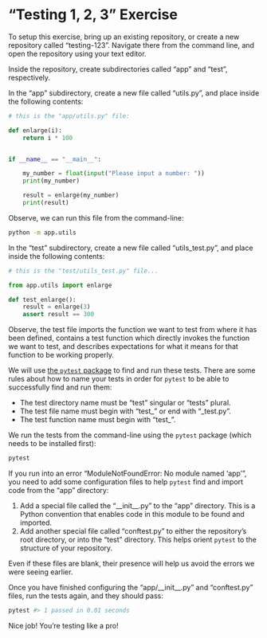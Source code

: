 # "Testing 1, 2, 3" Exercise {.unnumbered}

To setup this exercise, bring up an existing repository, or create a new repository called "testing-123". Navigate there from the command line, and open the repository using your text editor.

Inside the repository, create subdirectories called "app" and "test", respectively.

In the "app" subdirectory, create a new file called "utils.py", and place inside the following contents:

```python
# this is the "app/utils.py" file:

def enlarge(i):
    return i * 100


if __name__ == "__main__":

    my_number = float(input("Please input a number: "))
    print(my_number)

    result = enlarge(my_number)
    print(result)

```

Observe, we can run this file from the command-line:

```sh
python -m app.utils
```

In the "test" subdirectory, create a new file called "utils_test.py", and place inside the following contents:

```python
# this is the "test/utils_test.py" file...

from app.utils import enlarge

def test_enlarge():
    result = enlarge(3)
    assert result == 300
```

Observe, the test file imports the function we want to test from where it has been defined, contains a test function which directly invokes the function we want to test, and describes expectations for what it means for that function to be working properly.

We will use [the `pytest` package](../../notes/pytest.qmd) to find and run these tests. There are some rules about how to name your tests in order for `pytest` to be able to successfully find and run them:

  + The test directory name must be "test" singular or "tests" plural.
  + The test file name must begin with "test_" or end with "_test.py".
  + The test function name must begin with "test_".

We run the tests from the command-line using the `pytest` package (which needs to be installed first):

```sh
pytest
```

If you run into an error "ModuleNotFoundError: No module named 'app'", you need to add some configuration files to help `pytest` find and import code from the "app" directory:

  1. Add a special file called the "\_\_init_\_.py" to the "app" directory. This is a Python convention that enables code in this module to be found and imported.
  2. Add another special file called "conftest.py" to either the repository's root directory, or into the "test" directory. This helps orient `pytest` to the structure of your repository.

Even if these files are blank, their presence will help us avoid the errors we were seeing earlier.

Once you have finished configuring the "app/\_\_init_\_.py" and "conftest.py" files, run the tests again, and they should pass:

```sh
pytest #> 1 passed in 0.01 seconds
```

Nice job! You're testing like a pro!
